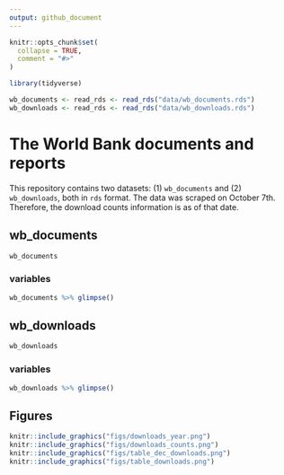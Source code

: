 ```yaml
---
output: github_document
---
```


<!-- README.md is generated from README.Rmd. Please edit that file -->

```r
knitr::opts_chunk$set(
  collapse = TRUE,
  comment = "#>"
)

library(tidyverse)

wb_documents <- read_rds <- read_rds("data/wb_documents.rds")
wb_downloads <- read_rds <- read_rds("data/wb_downloads.rds")
```

# The World Bank documents and reports

<!-- badges: start -->
<!-- badges: end -->

This repository contains two datasets: (1) `wb_documents` and (2) `wb_downloads`, both in `rds` format. The data was scraped on October 7th. Therefore, the download counts information is as of that date.


## wb_documents

```r
wb_documents
```

### variables

```r
wb_documents %>% glimpse()
```

## wb_downloads

```r
wb_downloads
```

### variables

```r
wb_downloads %>% glimpse()
``` 

## Figures

```r
knitr::include_graphics("figs/downloads_year.png")
knitr::include_graphics("figs/downloads_counts.png")
knitr::include_graphics("figs/table_dec_downloads.png")
knitr::include_graphics("figs/table_downloads.png")
```